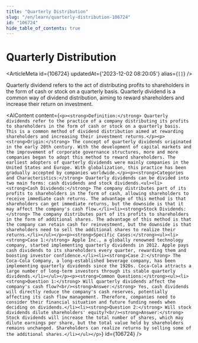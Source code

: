 ```yaml
---
title: "Quarterly Distribution"
slug: "/en/learn/quarterly-distribution-106724"
id: "106724"
hide_table_of_contents: true
---
```



# Quarterly Distribution

<ArticleMeta id={106724} updatedAt={'2023-12-02 08:20:05'} alias={`[]`} />
<div className='border-solid border-b border-t-0 my-4 border-[var(--ifm-color-gray-300)]' />

Quarterly dividend refers to the act of distributing profits to shareholders in the form of cash or stock on a quarterly basis. Quarterly dividend is a common way of dividend distribution, aiming to reward shareholders and increase their return on investment.

<AIContent content={`<p><strong>Definition:</strong> Quarterly dividends refer to the practice of a company distributing its profits to shareholders in the form of cash or stock on a quarterly basis. This is a common method of dividend distribution aimed at rewarding shareholders and increasing their investment returns.</p><p><strong>Origin:</strong> The concept of quarterly dividends originated in the early 20th century. With the development of capital markets and the improvement of corporate governance structures, more and more companies began to adopt this method to reward shareholders. The earliest adopters of quarterly dividends were mainly companies in the United States and Europe. With globalization, this practice has been gradually accepted by companies worldwide.</p><p><strong>Categories and Characteristics:</strong> Quarterly dividends can be divided into two main forms: cash dividends and stock dividends.<ul><li><strong>Cash Dividends:</strong> The company distributes part of its profits to shareholders in the form of cash, allowing shareholders to receive immediate cash returns. The advantage of this method is that shareholders can get immediate returns, but the downside is that it may affect the company's cash flow.</li><li><strong>Stock Dividends:</strong> The company distributes part of its profits to shareholders in the form of additional shares. The advantage of this method is that the company can retain cash for reinvestment, but the downside is that shareholders need to sell the additional shares to realize their returns.</li></ul></p><p><strong>Specific Cases:</strong><ul><li><strong>Case 1:</strong> Apple Inc., a globally renowned technology company, started implementing quarterly dividends in 2012. Apple pays cash dividends to its shareholders every quarter, rewarding them and boosting investor confidence.</li><li><strong>Case 2:</strong> The Coca-Cola Company, a long-established beverage company, has been implementing quarterly dividends since the 1920s. Coca-Cola attracts a large number of long-term investors through its stable quarterly dividends.</li></ul></p><p><strong>Common Questions:</strong><ul><li><strong>Question 1:</strong> Will quarterly dividends affect the company's cash flow?<br/><strong>Answer:</strong> Yes, cash dividends will directly reduce the company's cash reserves, potentially affecting its cash flow management. Therefore, companies need to consider their financial situation and future funding needs when deciding on dividends.</li><li><strong>Question 2:</strong> Will stock dividends dilute shareholders' equity?<br/><strong>Answer:</strong> Stock dividends will increase the total number of shares, which may dilute earnings per share, but the total value held by shareholders remains unchanged. Shareholders can realize returns by selling some of the additional shares.</li></ul></p>`} id={106724} />
